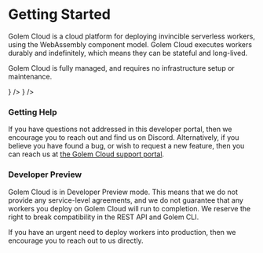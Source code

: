 
# Getting Started

Golem Cloud is a cloud platform for deploying invincible serverless workers, using the WebAssembly component model. Golem Cloud executes workers durably and indefinitely, which means they can be stateful and long-lived.

Golem Cloud is fully managed, and requires no infrastructure setup or maintenance.

<Cards num={2}>
  <Card title="Why Golem?" href="/docs/why-golem" icon={<HelpCircleIcon />} />
  <Card title="Quickstart" href="/docs/quickstart" icon={<PlayCircleIcon />} />
</Cards>

### Getting Help

If you have questions not addressed in this developer portal, then we encourage you to reach out and find us on Discord. Alternatively, if you believe you have found a bug, or wish to request a new feature, then you can reach us at [the Golem Cloud support portal](https://support.golem.cloud).

### Developer Preview

Golem Cloud is in Developer Preview mode. This means that we do not provide any service-level agreements, and we do not guarantee that any workers you deploy on Golem Cloud will run to completion. We reserve the right to break compatibility in the REST API and Golem CLI.

If you have an urgent need to deploy workers into production, then we encourage you to reach out to us directly.
